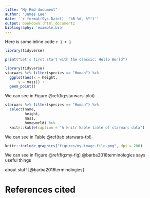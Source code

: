 ```yaml
---
title: "My Rmd document"
author: "James Lee"
date: '`r format(Sys.Date(), "%B %d, %Y")`'
output: bookdown::html_document2
bibliography: 'example.bib'
---
```

Here is some inline code `r 1 + 1`
```r
library(tidyverse)
```

```r
print("Let's first start with the classic: Hello World")
```

```r
library(tidyverse)
starwars %>% filter(species == "Human") %>% 
  ggplot(aes(x = height, 
      y = mass)) +
  geom_point()
```

We can see in Figure \@ref(fig:starwars-plot)

```r
starwars %>% filter(species == "Human") %>%
  select(name,
         height,
         mass,
         homeworld) %>%
  knitr::kable(caption = "A knitr kable table of starwars data")
```

We can see in Table \@ref(tab:starwars-tbl)

```r
knitr::include_graphics("figures/my-image-file.png", dpi = 200)
```

We can see in Figure \@ref(fig:my-fig)
@barba2018terminologies says useful things

about stuff [@barba2018terminologies]


# References cited